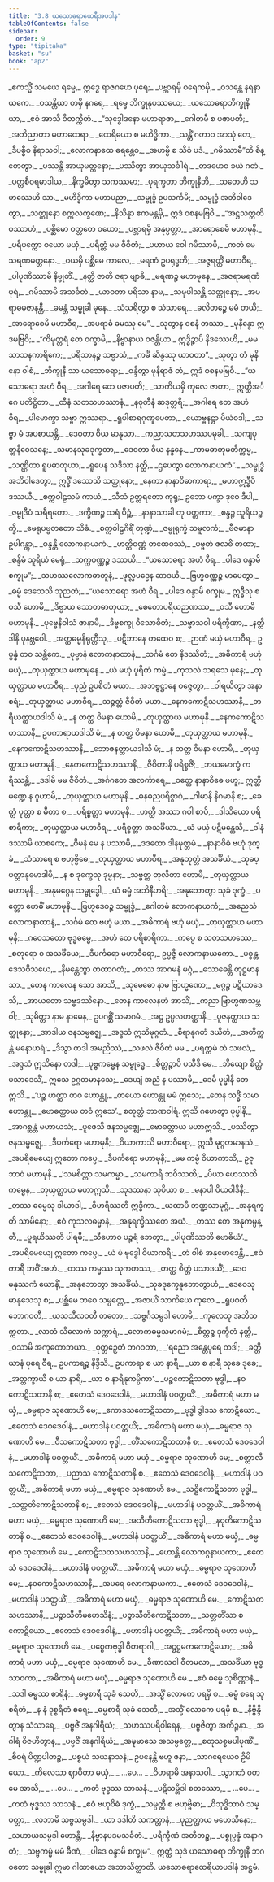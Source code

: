 ```yaml
---
title: "3.8 ယသောဓရာထေရီအပဒါန"
tableOfContents: false
sidebar:
  order: 9
type: "tipitaka"
basket: "su"
book: "ap2"
---
```



<DynamicBreadcrumb />

<Division number="314" book="ap2">

<Paragraph number="1022" type="verses" book="ap2">
_ဧကသ္မိံ သမယေ ရမ္မေ,_  
ဣဒ္ဓေ ရာဇဂဟေ ပုရေ;_  
_ပဗ္ဘာရမှိ ဝရေကမှိ,_  
_ဝသန္တေ နရနာယကေ._  

</Paragraph>

</Division>
<Division number="315" book="ap2">

<Paragraph number="1023" type="verses" book="ap2">
_ဝသန္တိယာ တမှိ နဂရေ,_  
_ရမ္မေ ဘိက္ခုနုပဿယေ;_  
_ယသောဓရာဘိက္ခုနိယာ,_  
_ဧဝံ အာသိ ဝိတက္ကိတံ._  

</Paragraph>

</Division>
<Division number="316" book="ap2">

<Paragraph number="1024" type="verses" book="ap2">
_“သုဒ္ဓေါဒနော မဟာရာဇာ,_  
_ဂေါတမီ စ ပဇာပတီ;_  
_အဘိညာတာ မဟာထေရာ,_  
_ထေရိယော စ မဟိဒ္ဓိကာ._  

</Paragraph>

</Division>
<Division number="317" book="ap2">

<Paragraph number="1025" type="verses" book="ap2">
_သန္တိံ ဂတာဝ အာသုံ တေ,_  
_ဒီပစ္စီဝ နိရာသဝါ;_  
_လောကနာထေ ဓရန္တေဝ,_  
_အဟမ္ပိ စ သိဝံ ပဒံ._  

</Paragraph>

</Division>
<Division number="318" book="ap2">

<Paragraph number="1026" type="verses" book="ap2">
_ဂမိဿာမီ”တိ စိန္တေတွာ,_  
_ပဿန္တီ အာယုမတ္တနော;_  
_ပဿိတွာ အာယုသင်္ခါရံ,_  
_တဒဟေဝ ခယံ ဂတံ._  

</Paragraph>

</Division>
<Division number="319" book="ap2">

<Paragraph number="1027" type="verses" book="ap2">
_ပတ္တစီဝရမာဒါယ,_  
_နိက္ခမိတွာ သကဿမာ;_  
_ပုရက္ခတာ ဘိက္ခုနီဘိ,_  
_သတေဟိ သဟဿေဟိ သာ._  

</Paragraph>

</Division>
<Division number="320" book="ap2">

<Paragraph number="1028" type="verses" book="ap2">
_မဟိဒ္ဓိကာ မဟာပညာ,_  
_သမ္ဗုဒ္ဓံ ဥပသင်္ကမိ;_  
_သမ္ဗုဒ္ဓံ အဘိဝါဒေတွာ,_  
_သတ္ထုနော စက္ကလက္ခဏေ;_  
_နိသိန္နာ ဧကမန္တမှိ,_  
ဣဒံ ဝစနမဗြဝိ._  

</Paragraph>

</Division>
<Division number="321" book="ap2">

<Paragraph number="1029" type="verses" book="ap2">
_“အဋ္ဌသတ္တတိဝဿာဟံ,_  
_ပစ္ဆိမော ဝတ္တတေ ဝယော;_  
_ပဗ္ဘာရမှိ အနုပ္ပတ္တာ,_  
_အာရောစေမိ မဟာမုနိ._  

</Paragraph>

</Division>
<Division number="322" book="ap2">

<Paragraph number="1030" type="verses" book="ap2">
_ပရိပက္ကော ဝယော မယှံ,_  
_ပရိတ္တံ မမ ဇီဝိတံ;_  
_ပဟာယ ဝေါ ဂမိဿာမိ,_  
_ကတံ မေ သရဏမတ္တနော._  

</Paragraph>

</Division>
<Division number="323" book="ap2">

<Paragraph number="1031" type="verses" book="ap2">
_ဝယမှိ ပစ္ဆိမေ ကာလေ,_  
_မရဏံ ဥပရုဒ္ဓတိ;_  
_အဇ္ဇရတ္တိံ မဟာဝီရ,_  
_ပါပုဏိဿာမိ နိဗ္ဗုတိံ._  

</Paragraph>

</Division>
<Division number="324" book="ap2">

<Paragraph number="1032" type="verses" book="ap2">
_နတ္ထိ ဇာတိ ဇရာ ဗျာဓိ,_  
_မရဏဉ္စ မဟာမုနေ;_  
_အဇရာမရဏံ ပုရံ,_  
_ဂမိဿာမိ အသင်္ခတံ._  

</Paragraph>

</Division>
<Division number="325" book="ap2">

<Paragraph number="1033" type="verses" book="ap2">
_ယာဝတာ ပရိသာ နာမ,_  
_သမုပါသန္တိ သတ္ထုနော;_  
_အပရာဓမဇာနန္တီ,_  
_ခမန္တံ သမ္မုခါ မုနေ._  

</Paragraph>

</Division>
<Division number="326" book="ap2">

<Paragraph number="1034" type="verses" book="ap2">
_သံသရိတွာ စ သံသာရေ,_  
_ခလိတဉ္စေ မမံ တယိ;_  
_အာရောစေမိ မဟာဝီရ,_  
_အပရာဓံ ခမဿု မေ”._  

</Paragraph>

</Division>
<Division number="327" book="ap2">

<Paragraph number="1035" type="verses" book="ap2">
_သုတွာန ဝစနံ တဿာ,_  
_မုနိန္ဒော ဣဒမဗြဝိ;_  
_“ကိမုတ္တရံ တေ ဝက္ခာမိ,_  
_နိဗ္ဗာနာယ ဝဇန္တိယာ._  

</Paragraph>

</Division>
<Division number="328" book="ap2">

<Paragraph number="1036" type="verses" book="ap2">
ဣဒ္ဓိဉ္စာပိ နိဒဿေဟိ,_  
_မမ သာသနကာရိကေ;_  
_ပရိသာနဉ္စ သဗ္ဗာသံ,_  
_ကင်္ခံ ဆိန္ဒဿု ယာဝတာ”._  

</Paragraph>

</Division>
<Division number="329" book="ap2">

<Paragraph number="1037" type="verses" book="ap2">
_သုတွာ တံ မုနိနော ဝါစံ,_  
_ဘိက္ခုနီ သာ ယသောဓရာ;_  
_ဝန္ဒိတွာ မုနိရာဇံ တံ,_  
ဣဒံ ဝစနမဗြဝိ._  

</Paragraph>

</Division>
<Division number="330" book="ap2">

<Paragraph number="1038" type="verses" book="ap2">
_“ယသောဓရာ အဟံ ဝီရ,_  
_အဂါရေ တေ ပဇာပတိ;_  
_သာကိယမှိ ကုလေ ဇာတာ,_  
ဣတ္ထိအင်္ဂေ ပတိဋ္ဌိတာ._  

</Paragraph>

</Division>
<Division number="331" book="ap2">

<Paragraph number="1039" type="verses" book="ap2">
_ထီနံ သတသဟဿာနံ,_  
_နဝုတီနံ ဆဒုတ္တရိ;_  
_အဂါရေ တေ အဟံ ဝီရ,_  
_ပါမောက္ခာ သဗ္ဗာ ဣဿရာ._  

</Paragraph>

</Division>
<Division number="332" book="ap2">

<Paragraph number="1040" type="verses" book="ap2">
_ရူပါစာရဂုဏူပေတာ,_  
_ယောဗ္ဗနဋ္ဌာ ပိယံဝဒါ;_  
_သဗ္ဗာ မံ အပစာယန္တိ,_  
_ဒေဝတာ ဝိယ မာနုသာ._  

</Paragraph>

</Division>
<Division number="333" book="ap2">

<Paragraph number="1041" type="verses" book="ap2">
_ကညာသတသဟဿပမုခါ,_  
_သကျပုတ္တနိဝေသနေ;_  
_သမာနသုခဒုက္ခတာ,_  
_ဒေဝတာ ဝိယ နန္ဒနေ._  

</Paragraph>

</Division>
<Division number="334" book="ap2">

<Paragraph number="1042" type="verses" book="ap2">
_ကာမဓာတုမတိက္ကမ္မ,_  
_သဏ္ဌိတာ ရူပဓာတုယာ;_  
_ရူပေန သဒိသာ နတ္ထိ,_  
_ဌပေတွာ လောကနာယကံ”._  

</Paragraph>

</Division>
<Division number="335" book="ap2">

<Paragraph number="1043" type="verses" book="ap2">
_သမ္ဗုဒ္ဓံ အဘိဝါဒေတွာ,_  
ဣဒ္ဓိံ ဒဿေသိ သတ္ထုနော;_  
_နေကာ နာနာဝိဓာကာရာ,_  
_မဟာဣဒ္ဓီပိ ဒဿယီ._  

</Paragraph>

</Division>
<Division number="336" book="ap2">

<Paragraph number="1044" type="verses" book="ap2">
_စက္ကဝါဠသမံ ကာယံ,_  
_သီသံ ဥတ္တရတော ကုရု;_  
ဥဘော ပက္ခာ ဒုဝေ ဒီပါ,_  
_ဇမ္ဗုဒီပံ သရီရတော._  

</Paragraph>

</Division>
<Division number="337" book="ap2">

<Paragraph number="1045" type="verses" book="ap2">
_ဒက္ခိဏဉ္စ သရံ ပိဉ္ဆံ,_  
_နာနာသာခါ တု ပတ္တကာ;_  
_စန္ဒဉ္စ သူရိယဉ္စက္ခိ,_  
_မေရုပဗ္ဗတတော သိခံ._  

</Paragraph>

</Division>
<Division number="338" book="ap2">

<Paragraph number="1046" type="verses" book="ap2">
_စက္ကဝါဠဂိရိံ တုဏ္ဍံ,_  
_ဇမ္ဗုရုက္ခံ သမူလကံ;_  
_ဗီဇမာနာ ဥပါဂန္တွာ,_  
_ဝန္ဒန္တီ လောကနာယကံ._  

</Paragraph>

</Division>
<Division number="339" book="ap2">

<Paragraph number="1047" type="verses" book="ap2">
_ဟတ္ထိဝဏ္ဏံ တထေဝဿံ,_  
_ပဗ္ဗတံ ဇလဓိံ တထာ;_  
_စန္ဒိမံ သူရိယံ မေရုံ,_  
_သက္ကဝဏ္ဏဉ္စ ဒဿယိ._  

</Paragraph>

</Division>
<Division number="340" book="ap2">

<Paragraph number="1048" type="verses" book="ap2">
_“ယသောဓရာ အဟံ ဝီရ,_  
_ပါဒေ ဝန္ဒာမိ စက္ခုမ”;_  
_သဟဿလောကဓာတူနံ,_  
_ဖုလ္လပဒ္မေန ဆာဒယိ._  

</Paragraph>

</Division>
<Division number="341" book="ap2">

<Paragraph number="1049" type="verses" book="ap2">
_ဗြဟ္မဝဏ္ဏဉ္စ မာပေတွာ,_  
_ဓမ္မံ ဒေသေသိ သုညတံ;_  
_“ယသောဓရာ အဟံ ဝီရ,_  
_ပါဒေ ဝန္ဒာမိ စက္ခုမ._  

</Paragraph>

</Division>
<Division number="342" book="ap2">

<Paragraph number="1050" type="verses" book="ap2">
ဣဒ္ဓီသု စ ဝသီ ဟောမိ,_  
_ဒိဗ္ဗာယ သောတဓာတုယာ;_  
_စေတောပရိယဉာဏဿ,_  
_ဝသီ ဟောမိ မဟာမုနိ._  

</Paragraph>

</Division>
<Division number="343" book="ap2">

<Paragraph number="1051" type="verses" book="ap2">
_ပုဗ္ဗေနိဝါသံ ဇာနာမိ,_  
_ဒိဗ္ဗစက္ခု ဝိသောဓိတံ;_  
_သဗ္ဗာသဝါ ပရိက္ခီဏာ,_  
_နတ္ထိ ဒါနိ ပုနဗ္ဘဝေါ._  

</Paragraph>

</Division>
<Division number="344" book="ap2">

<Paragraph number="1052" type="verses" book="ap2">
_အတ္ထဓမ္မနိရုတ္တီသု,_  
_ပဋိဘာနေ တထေဝ စ;_  
_ဉာဏံ မယှံ မဟာဝီရ,_  
ဥပ္ပန္နံ တဝ သန္တိကေ._  

</Paragraph>

</Division>
<Division number="345" book="ap2">

<Paragraph number="1053" type="verses" book="ap2">
_ပုဗ္ဗာနံ လောကနာထာနံ,_  
_သင်္ဂမံ တေ နိဒဿိတံ;_  
_အဓိကာရံ ဗဟုံ မယှံ,_  
_တုယှတ္ထာယ မဟာမုနေ._  

</Paragraph>

</Division>
<Division number="346" book="ap2">

<Paragraph number="1054" type="verses" book="ap2">
_ယံ မယှံ ပူရိတံ ကမ္မံ,_  
_ကုသလံ သရသေ မုနေ;_  
_တုယှတ္ထာယ မဟာဝီရ,_  
_ပုညံ ဥပစိတံ မယာ._  

</Paragraph>

</Division>
<Division number="347" book="ap2">

<Paragraph number="1055" type="verses" book="ap2">
_အဘဗ္ဗဋ္ဌာနေ ဝဇ္ဇေတွာ,_  
_ဝါရယိတွာ အနာစရံ;_  
_တုယှတ္ထာယ မဟာဝီရ,_  
_သဉ္စတ္တံ ဇီဝိတံ မယာ._  

</Paragraph>

</Division>
<Division number="348" book="ap2">

<Paragraph number="1056" type="verses" book="ap2">
_နေကကောဋိသဟဿာနိ,_  
_ဘရိယတ္ထာယဒါသိ မံ;_  
_န တတ္ထ ဝိမနာ ဟောမိ,_  
_တုယှတ္ထာယ မဟာမုနိ._  

</Paragraph>

</Division>
<Division number="349" book="ap2">

<Paragraph number="1057" type="verses" book="ap2">
_နေကကောဋိသဟဿာနိ,_  
ဥပကာရာယဒါသိ မံ;_  
_န တတ္ထ ဝိမနာ ဟောမိ,_  
_တုယှတ္ထာယ မဟာမုနိ._  

</Paragraph>

</Division>
<Division number="350" book="ap2">

<Paragraph number="1058" type="verses" book="ap2">
_နေကကောဋိသဟဿာနိ,_  
_ဘောဇနတ္ထာယဒါသိ မံ;_  
_န တတ္ထ ဝိမနာ ဟောမိ,_  
_တုယှတ္ထာယ မဟာမုနိ._  

</Paragraph>

</Division>
<Division number="351" book="ap2">

<Paragraph number="1059" type="verses" book="ap2">
_နေကကောဋိသဟဿာနိ,_  
_ဇီဝိတာနိ ပရိစ္စဇိံ;_  
_ဘယမောက္ခံ ကရိဿန္တိ,_  
_ဒဒါမိ မမ ဇီဝိတံ._  

</Paragraph>

</Division>
<Division number="352" book="ap2">

<Paragraph number="1060" type="verses" book="ap2">
_အင်္ဂဂတေ အလင်္ကာရေ,_  
_ဝတ္ထေ နာနာဝိဓေ ဗဟူ;_  
ဣတ္ထိမဏ္ဍေ န ဂူဟာမိ,_  
_တုယှတ္ထာယ မဟာမုနိ._  

</Paragraph>

</Division>
<Division number="353" book="ap2">

<Paragraph number="1061" type="verses" book="ap2">
_ဓနဓညပရိစ္စာဂံ,_  
_ဂါမာနိ နိဂမာနိ စ;_  
_ခေတ္တံ ပုတ္တာ စ ဓီတာ စ,_  
_ပရိစ္စတ္တာ မဟာမုနိ._  

</Paragraph>

</Division>
<Division number="354" book="ap2">

<Paragraph number="1062" type="verses" book="ap2">
_ဟတ္ထီ အဿာ ဂဝါ စာပိ,_  
_ဒါသိယော ပရိစာရိကာ;_  
_တုယှတ္ထာယ မဟာဝီရ,_  
_ပရိစ္စတ္တာ အသင်္ခိယာ._  

</Paragraph>

</Division>
<Division number="355" book="ap2">

<Paragraph number="1063" type="verses" book="ap2">
_ယံ မယှံ ပဋိမန္တေသိ,_  
_ဒါနံ ဒဿာမိ ယာစကေ;_  
_ဝိမနံ မေ န ပဿာမိ,_  
_ဒဒတော ဒါနမုတ္တမံ._  

</Paragraph>

</Division>
<Division number="356" book="ap2">

<Paragraph number="1064" type="verses" book="ap2">
_နာနာဝိဓံ ဗဟုံ ဒုက္ခံ,_  
_သံသာရေ စ ဗဟုဗ္ဗိဓေ;_  
_တုယှတ္ထာယ မဟာဝီရ,_  
_အနုဘုတ္တံ အသင်္ခိယံ._  

</Paragraph>

</Division>
<Division number="357" book="ap2">

<Paragraph number="1065" type="verses" book="ap2">
_သုခပ္ပတ္တာနုမောဒါမိ,_  
_န စ ဒုက္ခေသု ဒုမ္မနာ;_  
_သဗ္ဗတ္ထ တုလိတာ ဟောမိ,_  
_တုယှတ္ထာယ မဟာမုနိ._  

</Paragraph>

</Division>
<Division number="358" book="ap2">

<Paragraph number="1066" type="verses" book="ap2">
_အနုမဂ္ဂေန သမ္ဗုဒ္ဓေါ,_  
_ယံ ဓမ္မံ အဘိနီဟရိ;_  
_အနုဘောတွာ သုခံ ဒုက္ခံ,_  
_ပတ္တော ဗောဓိံ မဟာမုနိ._  

</Paragraph>

</Division>
<Division number="359" book="ap2">

<Paragraph number="1067" type="verses" book="ap2">
_ဗြဟ္မဒေဝဉ္စ သမ္ဗုဒ္ဓံ,_  
_ဂေါတမံ လောကနာယကံ;_  
_အညေသံ လောကနာထာနံ,_  
_သင်္ဂမံ တေ ဗဟုံ မယာ._  

</Paragraph>

</Division>
<Division number="360" book="ap2">

<Paragraph number="1068" type="verses" book="ap2">
_အဓိကာရံ ဗဟုံ မယှံ,_  
_တုယှတ္ထာယ မဟာမုနိ;_  
_ဂဝေသတော ဗုဒ္ဓဓမ္မေ,_  
_အဟံ တေ ပရိစာရိကာ._  

</Paragraph>

</Division>
<Division number="361" book="ap2">

<Paragraph number="1069" type="verses" book="ap2">
_ကပ္ပေ စ သတသဟဿေ,_  
_စတုရော စ အသင်္ခိယေ;_  
_ဒီပင်္ကရော မဟာဝီရော,_  
ဥပ္ပဇ္ဇိ လောကနာယကော._  

</Paragraph>

</Division>
<Division number="362" book="ap2">

<Paragraph number="1070" type="verses" book="ap2">
_ပစ္စန္တဒေသဝိသယေ,_  
_နိမန္တေတွာ တထာဂတံ;_  
_တဿ အာဂမနံ မဂ္ဂံ,_  
_သောဓေန္တိ တုဋ္ဌမာနသာ._  

</Paragraph>

</Division>
<Division number="363" book="ap2">

<Paragraph number="1071" type="verses" book="ap2">
_တေန ကာလေန သော အာသိ,_  
_သုမေဓော နာမ ဗြာဟ္မဏော;_  
_မဂ္ဂဉ္စ ပဋိယာဒေသိ,_  
_အာယတော သဗ္ဗဒဿိနော._  

</Paragraph>

</Division>
<Division number="364" book="ap2">

<Paragraph number="1072" type="verses" book="ap2">
_တေန ကာလေနဟံ အာသိံ,_  
_ကညာ ဗြာဟ္မဏသမ္ဘဝါ;_  
_သုမိတ္တာ နာမ နာမေန,_  
ဥပဂစ္ဆိံ သမာဂမံ._  

</Paragraph>

</Division>
<Division number="365" book="ap2">

<Paragraph number="1073" type="verses" book="ap2">
_အဋ္ဌ ဥပ္ပလဟတ္ထာနိ,_  
_ပူဇနတ္ထာယ သတ္ထုနော;_  
_အာဒါယ ဇနသမ္မဇ္ဈေ,_  
_အဒ္ဒသံ ဣသိမုဂ္ဂတံ._  

</Paragraph>

</Division>
<Division number="366" book="ap2">

<Paragraph number="1074" type="verses" book="ap2">
_စိရာနုဂတံ ဒယိတံ,_  
_အတိက္ကန္တံ မနောဟရံ;_  
_ဒိသွာ တဒါ အမညိဿံ,_  
_သဖလံ ဇီဝိတံ မမ._  

</Paragraph>

</Division>
<Division number="367" book="ap2">

<Paragraph number="1075" type="verses" book="ap2">
_ပရက္ကမံ တံ သဖလံ,_  
_အဒ္ဒသံ ဣသိနော တဒါ;_  
_ပုဗ္ဗကမ္မေန သမ္ဗုဒ္ဓေ,_  
_စိတ္တဉ္စာပိ ပသီဒိ မေ._  

</Paragraph>

</Division>
<Division number="368" book="ap2">

<Paragraph number="1076" type="verses" book="ap2">
_ဘိယျော စိတ္တံ ပသာဒေသိံ,_  
ဣသေ ဥဂ္ဂတမာနသေ;_  
_ဒေယျံ အညံ န ပဿာမိ,_  
_ဒေမိ ပုပ္ဖါနိ တေ ဣသိ._  

</Paragraph>

</Division>
<Division number="369" book="ap2">

<Paragraph number="1077" type="verses" book="ap2">
_‘ပဉ္စ ဟတ္ထာ တဝ ဟောန္တု,_  
_တယော ဟောန္တု မမံ ဣသေ;_  
_တေန သဒ္ဓိံ သမာ ဟောန္တု,_  
_ဗောဓတ္ထာယ တဝံ ဣသေ’._  


</Paragraph>
</Division>

<Paragraph number="1078" type="center" book="ap2">
စတုတ္ထံ ဘာဏဝါရံ.


</Paragraph>

<Division number="370" book="ap2">

<Paragraph number="1079" type="verses" book="ap2">
ဣသိ ဂဟေတွာ ပုပ္ဖါနိ,_  
_အာဂစ္ဆန္တံ မဟာယသံ;_  
_ပူဇေသိ ဇနသမ္မဇ္ဈေ,_  
_ဗောဓတ္ထာယ မဟာဣသိ._  

</Paragraph>

</Division>
<Division number="371" book="ap2">

<Paragraph number="1080" type="verses" book="ap2">
_ပဿိတွာ ဇနသမ္မဇ္ဈေ,_  
_ဒီပင်္ကရော မဟာမုနိ;_  
_ဝိယာကာသိ မဟာဝီရော,_  
ဣသိ မုဂ္ဂတမာနသံ._  

</Paragraph>

</Division>
<Division number="372" book="ap2">

<Paragraph number="1081" type="verses" book="ap2">
_အပရိမေယျေ ဣတော ကပ္ပေ,_  
_ဒီပင်္ကရော မဟာမုနိ;_  
_မမ ကမ္မံ ဝိယာကာသိ,_  
ဥဇုဘာဝံ မဟာမုနိ._  

</Paragraph>

</Division>
<Division number="373" book="ap2">

<Paragraph number="1082" type="verses" book="ap2">
_‘သမစိတ္တာ သမကမ္မာ,_  
_သမကာရီ ဘဝိဿတိ;_  
_ပိယာ ဟေဿတိ ကမ္မေန,_  
_တုယှတ္ထာယ မဟာဣသိ._  

</Paragraph>

</Division>
<Division number="374" book="ap2">

<Paragraph number="1083" type="verses" book="ap2">
_သုဒဿနာ သုပိယာ စ,_  
_မနာပါ ပိယဝါဒိနီ;_  
_တဿ ဓမ္မေသု ဒါယာဒါ,_  
_ဝိဟရိဿတိ ဣဒ္ဓိကာ._  

</Paragraph>

</Division>
<Division number="375" book="ap2">

<Paragraph number="1084" type="verses" book="ap2">
_ယထာပိ ဘဏ္ဍသာမုဂ္ဂံ,_  
_အနုရက္ခတိ သာမိနော;_  
_ဧဝံ ကုသလဓမ္မာနံ,_  
_အနုရက္ခိဿတေ အယံ._  

</Paragraph>

</Division>
<Division number="376" book="ap2">

<Paragraph number="1085" type="verses" book="ap2">
_တဿ တေ အနုကမ္ပန္တီ,_  
_ပူရယိဿတိ ပါရမီ;_  
_သီဟောဝ ပဉ္ဇရံ ဘေတွာ,_  
_ပါပုဏိဿတိ ဗောဓိယံ’._  

</Paragraph>

</Division>
<Division number="377" book="ap2">

<Paragraph number="1086" type="verses" book="ap2">
_အပရိမေယျေ ဣတော ကပ္ပေ,_  
_ယံ မံ ဗုဒ္ဓေါ ဝိယာကရီ;_  
_တံ ဝါစံ အနုမောဒေန္တီ,_  
_ဧဝံကာရီ ဘဝိံ အဟံ._  

</Paragraph>

</Division>
<Division number="378" book="ap2">

<Paragraph number="1087" type="verses" book="ap2">
_တဿ ကမ္မဿ သုကတဿ,_  
_တတ္ထ စိတ္တံ ပသာဒယိံ;_  
_ဒေဝမနုဿကံ ယောနိံ,_  
_အနုဘောတွာ အသင်္ခိယံ._  

</Paragraph>

</Division>
<Division number="379" book="ap2">

<Paragraph number="1088" type="verses" book="ap2">
_သုခဒုက္ခေနုဘောတွာဟံ,_  
_ဒေဝေသု မာနုသေသု စ;_  
_ပစ္ဆိမေ ဘဝေ သမ္ပတ္တေ,_  
_အဇာယိံ သာကိယေ ကုလေ._  

</Paragraph>

</Division>
<Division number="380" book="ap2">

<Paragraph number="1089" type="verses" book="ap2">
_ရူပဝတီ ဘောဂဝတီ,_  
_ယသသီလဝတီ တတော;_  
_သဗ္ဗင်္ဂသမ္ပဒါ ဟောမိ,_  
_ကုလေသု အဘိသက္ကတာ._  

</Paragraph>

</Division>
<Division number="381" book="ap2">

<Paragraph number="1090" type="verses" book="ap2">
_လာဘံ သိလောကံ သက္ကာရံ,_  
_လောကဓမ္မသမာဂမံ;_  
_စိတ္တဉ္စ ဒုက္ခိတံ နတ္ထိ,_  
_ဝသာမိ အကုတောဘယာ._  

</Paragraph>

</Division>
<Division number="382" book="ap2">

<Paragraph number="1091" type="verses" book="ap2">
_ဝုတ္တဉှေတံ ဘဂဝတာ,_  
_‘ရညော အန္တေပုရေ တဒါ;_  
_ခတ္တိယာနံ ပုရေ ဝီရ,_  
ဥပကာရဉ္စ နိဒ္ဒိသိ._  

</Paragraph>

</Division>
<Division number="383" book="ap2">

<Paragraph number="1092" type="verses" book="ap2">
ဥပကာရာ စ ယာ နာရီ,_  
_ယာ စ နာရီ သုခေ ဒုခေ;_  
_အတ္ထက္ခာယီ စ ယာ နာရီ,_  
_ယာ စ နာရီနုကမ္ပိကာ’._  

</Paragraph>

</Division>
<Division number="384" book="ap2">

<Paragraph number="1093" type="verses" book="ap2">
_ပဉ္စကောဋိသတာ ဗုဒ္ဓါ,_  
_နဝကောဋိသတာနိ စ;_  
_ဧတေသံ ဒေဝဒေဝါနံ,_  
_မဟာဒါနံ ပဝတ္တယိံ._  

</Paragraph>

</Division>
<Division number="385" book="ap2">

<Paragraph number="1094" type="verses" book="ap2">
_အဓိကာရံ မဟာ မယှံ,_  
_ဓမ္မရာဇ သုဏောဟိ မေ;_  
_ဧကာဒသကောဋိသတာ,_  
_ဗုဒ္ဓါ ဒွါဒသ ကောဋိယော._  

</Paragraph>

</Division>
<Division number="386" book="ap2">

<Paragraph number="1095" type="verses" book="ap2">
_ဧတေသံ ဒေဝဒေဝါနံ,_  
_မဟာဒါနံ ပဝတ္တယိံ;_  
_အဓိကာရံ မဟာ မယှံ,_  
_ဓမ္မရာဇ သုဏောဟိ မေ._  

</Paragraph>

</Division>
<Division number="387" book="ap2">

<Paragraph number="1096" type="verses" book="ap2">
_ဝီသကောဋိသတာ ဗုဒ္ဓါ,_  
_တိံသကောဋိသတာနိ စ;_  
_ဧတေသံ ဒေဝဒေဝါနံ,_  
_မဟာဒါနံ ပဝတ္တယိံ._  

</Paragraph>

</Division>
<Division number="388" book="ap2">

<Paragraph number="1097" type="verses" book="ap2">
_အဓိကာရံ မဟာ မယှံ,_  
_ဓမ္မရာဇ သုဏောဟိ မေ;_  
_စတ္တာလီသကောဋိသတာ,_  
_ပညာသ ကောဋိသတာနိ စ._  

</Paragraph>

</Division>
<Division number="389" book="ap2">

<Paragraph number="1098" type="verses" book="ap2">
_ဧတေသံ ဒေဝဒေဝါနံ,_  
_မဟာဒါနံ ပဝတ္တယိံ;_  
_အဓိကာရံ မဟာ မယှံ,_  
_ဓမ္မရာဇ သုဏောဟိ မေ._  

</Paragraph>

</Division>
<Division number="390" book="ap2">

<Paragraph number="1099" type="verses" book="ap2">
_သဋ္ဌိကောဋိသတာ ဗုဒ္ဓါ,_  
_သတ္တတိကောဋိသတာနိ စ;_  
_ဧတေသံ ဒေဝဒေဝါနံ,_  
_မဟာဒါနံ ပဝတ္တယိံ._  

</Paragraph>

</Division>
<Division number="391" book="ap2">

<Paragraph number="1100" type="verses" book="ap2">
_အဓိကာရံ မဟာ မယှံ,_  
_ဓမ္မရာဇ သုဏောဟိ မေ;_  
_အသီတိကောဋိသတာ ဗုဒ္ဓါ,_  
_နဝုတိကောဋိသတာနိ စ._  

</Paragraph>

</Division>
<Division number="392" book="ap2">

<Paragraph number="1101" type="verses" book="ap2">
_ဧတေသံ ဒေဝဒေဝါနံ,_  
_မဟာဒါနံ ပဝတ္တယိံ;_  
_အဓိကာရံ မဟာ မယှံ,_  
_ဓမ္မရာဇ သုဏောဟိ မေ._  

</Paragraph>

</Division>
<Division number="393" book="ap2">

<Paragraph number="1102" type="verses" book="ap2">
_ကောဋိသတသဟဿာနိ,_  
_ဟောန္တိ လောကဂ္ဂနာယကာ;_  
_ဧတေသံ ဒေဝဒေဝါနံ,_  
_မဟာဒါနံ ပဝတ္တယိံ._  

</Paragraph>

</Division>
<Division number="394" book="ap2">

<Paragraph number="1103" type="verses" book="ap2">
_အဓိကာရံ မဟာ မယှံ,_  
_ဓမ္မရာဇ သုဏောဟိ မေ;_  
_နဝကောဋိသဟဿာနိ,_  
_အပရေ လောကနာယကာ._  

</Paragraph>

</Division>
<Division number="395" book="ap2">

<Paragraph number="1104" type="verses" book="ap2">
_ဧတေသံ ဒေဝဒေဝါနံ,_  
_မဟာဒါနံ ပဝတ္တယိံ;_  
_အဓိကာရံ မဟာ မယှံ,_  
_ဓမ္မရာဇ သုဏောဟိ မေ._  

</Paragraph>

</Division>
<Division number="396" book="ap2">

<Paragraph number="1105" type="verses" book="ap2">
_ကောဋိသတသဟဿာနိ,_  
_ပဉ္စာသီတိမဟေသိနံ;_  
_ပဉ္စာသီတိကောဋိသတာ,_  
_သတ္တတိံသာ စ ကောဋိယော._  

</Paragraph>

</Division>
<Division number="397" book="ap2">

<Paragraph number="1106" type="verses" book="ap2">
_ဧတေသံ ဒေဝဒေဝါနံ,_  
_မဟာဒါနံ ပဝတ္တယိံ;_  
_အဓိကာရံ မဟာ မယှံ,_  
_ဓမ္မရာဇ သုဏောဟိ မေ._  

</Paragraph>

</Division>
<Division number="398" book="ap2">

<Paragraph number="1107" type="verses" book="ap2">
_ပစ္စေကဗုဒ္ဓါ ဝီတရာဂါ,_  
_အဋ္ဌဋ္ဌမကကောဋိယော;_  
_အဓိကာရံ မဟာ မယှံ,_  
_ဓမ္မရာဇ သုဏောဟိ မေ._  

</Paragraph>

</Division>
<Division number="399" book="ap2">

<Paragraph number="1108" type="verses" book="ap2">
_ခီဏာသဝါ ဝီတမလာ,_  
_အသင်္ခိယာ ဗုဒ္ဓသာဝကာ;_  
_အဓိကာရံ မဟာ မယှံ,_  
_ဓမ္မရာဇ သုဏောဟိ မေ._  

</Paragraph>

</Division>
<Division number="400" book="ap2">

<Paragraph number="1109" type="verses" book="ap2">
_ဧဝံ ဓမ္မေ သုစိဏ္ဏာနံ,_  
_သဒါ ဓမ္မဿ စာရိနံ;_  
_ဓမ္မစာရီ သုခံ သေတိ,_  
_အသ္မိံ လောကေ ပရမှိ စ._  

</Paragraph>

</Division>
<Division number="401" book="ap2">

<Paragraph number="1110" type="verses" book="ap2">
_ဓမ္မံ စရေ သုစရိတံ,_  
_န နံ ဒုစ္စရိတံ စရေ;_  
_ဓမ္မစာရီ သုခံ သေတိ,_  
_အသ္မိံ လောကေ ပရမှိ စ._  

</Paragraph>

</Division>
<Division number="402" book="ap2">

<Paragraph number="1111" type="verses" book="ap2">
_နိဗ္ဗိန္ဒိတွာန သံသာရေ,_  
_ပဗ္ဗဇိံ အနဂါရိယံ;_  
_သဟဿပရိဝါရေန,_  
_ပဗ္ဗဇိတွာ အကိဉ္စနာ._  

</Paragraph>

</Division>
<Division number="403" book="ap2">

<Paragraph number="1112" type="verses" book="ap2">
_အဂါရံ ဝိဇဟိတွာန,_  
_ပဗ္ဗဇိံ အနဂါရိယံ;_  
_အဍ္ဎမာသေ အသမ္ပတ္တေ,_  
_စတုသစ္စမပါပုဏိံ._  

</Paragraph>

</Division>
<Division number="404" book="ap2">

<Paragraph number="1113" type="verses" book="ap2">
_စီဝရံ ပိဏ္ဍပါတဉ္စ,_  
_ပစ္စယံ သယနာသနံ;_  
ဥပနေန္တိ ဗဟူ ဇနာ,_  
_သာဂရေယေဝ ဦမိယော._  

</Paragraph>

</Division>
<Division number="405" book="ap2">

<Paragraph number="1114" type="verses" book="ap2">
_ကိလေသာ ဈာပိတာ မယှံ,_  
_ …ပေ… _  
_ဝိဟရာမိ အနာသဝါ._  

</Paragraph>

</Division>
<Division number="406" book="ap2">

<Paragraph number="1115" type="verses" book="ap2">
_သွာဂတံ ဝတ မေ အာသိ,_  
_ …ပေ… _  
_ကတံ ဗုဒ္ဓဿ သာသနံ._  

</Paragraph>

</Division>
<Division number="407" book="ap2">

<Paragraph number="1116" type="verses" book="ap2">
_ပဋိသမ္ဘိဒါ စတဿော,_  
_ …ပေ… _  
_ကတံ ဗုဒ္ဓဿ သာသနံ._  

</Paragraph>

</Division>
<Division number="408" book="ap2">

<Paragraph number="1117" type="verses" book="ap2">
_ဧဝံ ဗဟုဝိဓံ ဒုက္ခံ,_  
_သမ္ပတ္တီ စ ဗဟုဗ္ဗိဓာ;_  
_ဝိသုဒ္ဓိဘာဝံ သမ္ပတ္တာ,_  
_လဘာမိ သဗ္ဗသမ္ပဒါ._  

</Paragraph>

</Division>
<Division number="409" book="ap2">

<Paragraph number="1118" type="verses" book="ap2">
_ယာ ဒဒါတိ သကတ္တာနံ,_  
_ပုညတ္ထာယ မဟေသိနော;_  
_သဟာယသမ္ပဒါ ဟောန္တိ,_  
_နိဗ္ဗာနပဒမသင်္ခတံ._  

</Paragraph>

</Division>
<Division number="410" book="ap2">

<Paragraph number="1119" type="verses" book="ap2">
_ပရိက္ခီဏံ အတီတဉ္စ,_  
_ပစ္စုပ္ပန္နံ အနာဂတံ;_  
_သဗ္ဗကမ္မံ မမံ ခီဏံ,_  
_ပါဒေ ဝန္ဒာမိ စက္ခုမ”._  

</Paragraph>

<Paragraph number="1120" book="ap2">
ဣတ္ထံ သုဒံ ယသောဓရာ ဘိက္ခုနီ ဘဂဝတော သမ္မုခါ ဣမာ ဂါထာယော အဘာသိတ္ထာတိ.

</Paragraph>
</Division>

<Paragraph number="1121" type="center" book="ap2">
ယသောဓရာထေရိယာပဒါနံ အဋ္ဌမံ.
</Paragraph>